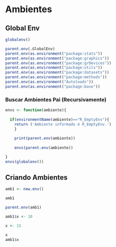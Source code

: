 # Ambientes

## Global Env

```r
globalenv()

parent.env(.GlobalEnv)
parent.env(as.environment("package:stats"))
parent.env(as.environment("package:graphics"))
parent.env(as.environment("package:grDevices"))
parent.env(as.environment("package:utils"))
parent.env(as.environment("package:datasets"))
parent.env(as.environment("package:methods"))
parent.env(as.environment("Autoloads"))
parent.env(as.environment("package:base"))


```

### Buscar Ambientes Pai (Recursivamente)
```r

envs <- function(ambiente){
 
  if(environmentName(ambiente)=="R_EmptyEnv"){
    return ('Ambiente informado é R_EmptyEnv.')
    }
    
    print(parent.env(ambiente))
    
    envs(parent.env(ambiente))

}
envs(globalenv())

```


## Criando Ambientes

```r
amb1 <- new.env()

amb1

parent.env(amb1)

amb1$x <- 10

x <- 15

x
amb1$x

```
